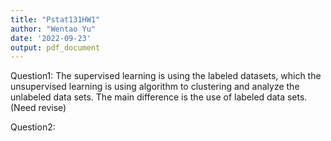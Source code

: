 ```yaml
---
title: "Pstat131HW1"
author: "Wentao Yu"
date: '2022-09-23'
output: pdf_document
---
```

Question1:
The supervised learning is using the labeled datasets, which the unsupervised learning is using algorithm to clustering and analyze the unlabeled data sets. The main difference is the use of labeled data sets. (Need revise)

Question2:


